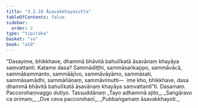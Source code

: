 ```yaml
---
title: "3.2.10 Āsavakkhayasutta"
tableOfContents: false
sidebar:
  order: 2
type: "tipitaka"
basket: "su"
book: "a10"
---
```



<DynamicBreadcrumb />

<Division number="122" book="a10">

<Paragraph number="1077" book="a10">
“Dasayime, bhikkhave, dhammā bhāvitā bahulīkatā āsavānaṃ khayāya saṃvattanti. Katame dasa? Sammādiṭṭhi, sammāsaṅkappo, sammāvācā, sammākammanto, sammāājīvo, sammāvāyāmo, sammāsati, sammāsamādhi, sammāñāṇaṃ, sammāvimutti—  ime kho, bhikkhave, dasa dhammā bhāvitā bahulīkatā āsavānaṃ khayāya saṃvattantī”ti.

</Paragraph>
</Division>

<Paragraph number="1078" type="center" book="a10">
Dasamaṃ.



</Paragraph>

<Paragraph number="1079" type="center" book="a10">
Paccorohaṇivaggo dutiyo.



</Paragraph>

<Paragraph number="1080" type="center" book="a10">
Tassuddānaṃ


</Paragraph>

<Paragraph number="1081" type="verses" book="a10">
_Tayo adhammā ajito,_  
_Saṅgāravo ca orimaṃ;_  
_Dve ceva paccorohaṇī,_  
_Pubbaṅgamaṃ āsavakkhayoti._
</Paragraph>